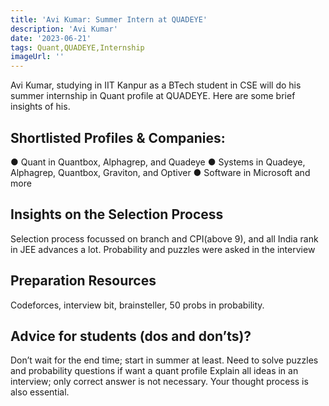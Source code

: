 ---
title: 'Avi Kumar: Summer Intern at QUADEYE'
description: 'Avi Kumar'
date: '2023-06-21'
tags: Quant,QUADEYE,Internship
imageUrl: ''
---

Avi Kumar, studying in IIT Kanpur as a BTech student in CSE will do
his summer internship in Quant profile at QUADEYE. Here are some brief
insights of his.

## Shortlisted Profiles & Companies:
● Quant in Quantbox,
Alphagrep, and Quadeye
● Systems in Quadeye,
Alphagrep, Quantbox,
Graviton, and Optiver
● Software in Microsoft and
more

## Insights on the Selection Process
Selection process focussed on branch and CPI(above 9), and all
India rank in JEE advances a lot.
Probability and puzzles were asked in the interview

##  Preparation Resources
Codeforces, interview bit, brainsteller, 50 probs in probability.

## Advice for students (dos and don’ts)? 
Don’t wait for the end time; start in summer at least. Need to solve puzzles and probability
questions if want a quant profile
Explain all ideas in an interview; only correct answer is not necessary. Your thought process
is also essential.

